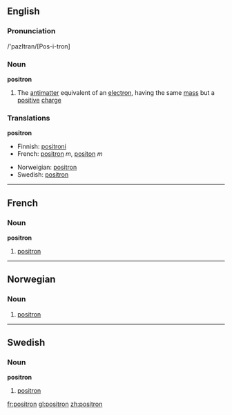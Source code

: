 ==English==
===Pronunciation===
/'pazItran/[Pos-i-tron]
===Noun===
{{wikipedia}}
'''positron'''
# {{particles}} The [[antimatter]] equivalent of an [[electron]], having the same [[mass]] but a [[positive]] [[charge]]

===Translations===
'''positron'''
{{top}}
*Finnish: [[positroni]]
*French: [[positron#French|positron]] ''m'', [[positon]] ''m''
{{mid}}
*Norweigian: [[#Norweigan|positron]]
*Swedish: [[#Swedish|positron]]
{{bottom}}

----
==French==
===Noun===
'''positron'''
# [[positron#English|positron]]

----
==Norwegian==
===Noun===
{{no-noun-n3}}
#[[#English|positron]]

----
==Swedish==
{{sv-noun|gender=Common|positron|positronen|positroner|positronerna|positrons|positronens|positroners|positronernas}}
===Noun===
'''positron'''
#[[positron#English|positron]]

[[fr:positron]]
[[gl:positron]]
[[zh:positron]]